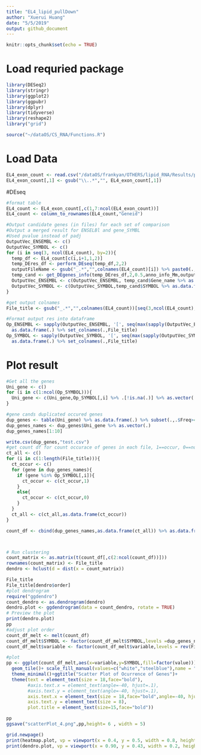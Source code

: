 ```yaml
---
title: "EL4_lipid_pullDown"
author: "Xuerui Huang"
date: "5/5/2019"
output: github_document
---
```


```r
knitr::opts_chunk$set(echo = TRUE)
```
# Load requried package
```r
library(DESeq2)
library(stringr)
library(ggplot2)
library(ggpubr)
library(dplyr)
library(tidyverse)
library(reshape2)
library("grid")

source("~/dataOS/CS_RNA/Functions.R")
```

# Load Data
```r
EL4_exon_count <- read.csv("/dataOS/frankyan/OTHERS/lipid_RNA/Results/pipeOutput/mm_lipidRNA-L1_2/countsTable/mm_lipidRNA-L1_2.EX.counts.table",sep = "\t")
EL4_exon_count[,1] <- gsub("\\..*","", EL4_exon_count[,1])
```

#DEseq
```r
#format table
EL4_count <- EL4_exon_count[,c(1,7:ncol(EL4_exon_count))]
EL4_count <- column_to_rownames(EL4_count,"Geneid")

#Output candidate genes (in files) for each set of comparison
#Output a merged result for ENSELBl and gene_SYMBL
#Used pvalue instead of padj
OutputVec_ENSEMBL <- c()
OutputVec_SYMBOL <- c()
for (i in seq(3, ncol(EL4_count), by=2)){
  temp_df <- EL4_count[c(i,i+1,1,2)]
  temp_DEres_df <- perform_DEseq(temp_df,2,2)
  outputFileName <- gsub("_.*","",colnames(EL4_count)[i]) %>% paste0(.,"_cands.csv")
  temp_cand <- get_DEgenes_info(temp_DEres_df,2,0.5,anno_info_Mm,outputFileName)
  OutputVec_ENSEMBL <- c(OutputVec_ENSEMBL, temp_cand$Gene_name %>% as.data.frame(.))
  OutputVec_SYMBOL <- c(OutputVec_SYMBOL,temp_cand$SYMBOL %>% as.data.frame(.))
}

#get output colnames
File_title <- gsub("_.*","",colnames(EL4_count))[seq(3,ncol(EL4_count), by=2)]

#Format output res into dataframe
Op_ENSEMBL <- sapply(OutputVec_ENSEMBL, '[', seq(max(sapply(OutputVec_ENSEMBL, length)))) %>% 
  as.data.frame(.) %>% set_colnames(.,File_title)
Op_SYMBOL <- sapply(OutputVec_SYMBOL, '[', seq(max(sapply(OutputVec_SYMBOL, length)))) %>% 
  as.data.frame(.) %>% set_colnames(.,File_title)
```
# Plot result
```r
#Get all the genes
Uni_gene <- c()
for (i in c(1:ncol(Op_SYMBOL))){
  Uni_gene <- c(Uni_gene,Op_SYMBOL[,i] %>% .[!is.na(.)] %>% as.vector(.))
}

#gene cands duplicated occured genes
dup_genes <- table(Uni_gene) %>% as.data.frame(.) %>% subset(.,.$Freq>4) %>% .[order(-.$Freq),]
dup_genes_names <- dup_genes$Uni_gene %>% as.vector(.)
dup_genes_names[1:10]

write.csv(dup_genes,"test.csv")
#get count df for count occurace of genes in each file, 1==occur, 0==not occur
ct_all <- c()
for (i in c(1:length(File_title))){
  ct_occur <- c()
  for (gene in dup_genes_names){
    if (gene %in% Op_SYMBOL[,i]){
      ct_occur <- c(ct_occur,1)
    } 
    else{
      ct_occur <- c(ct_occur,0)
    }
  }
  ct_all <- c(ct_all,as.data.frame(ct_occur))
}

count_df <- cbind(dup_genes_names,as.data.frame(ct_all)) %>% as.data.frame(.) %>% set_colnames(.,c("SYMBOL",File_title))



# Run clustering
count_matrix <- as.matrix(t(count_df[,c(2:ncol(count_df))]))
rownames(count_matrix) <- File_title
dendro <- hclust(d = dist(x = count_matrix))

File_title
File_title[dendro$order]
#plot dendrogram
require("ggdendro")
count_dendro <- as.dendrogram(dendro)
dendro.plot <- ggdendrogram(data = count_dendro, rotate = TRUE)
# Preview the plot
print(dendro.plot)
pp
#adjust plot order
count_df_melt <- melt(count_df)
count_df_melt$SYMBOL <- factor(count_df_melt$SYMBOL,levels =dup_genes_names)
count_df_melt$variable <- factor(count_df_melt$variable,levels = rev(File_title[dendro$order]))

#plot
pp <- ggplot(count_df_melt,aes(x=variable,y=SYMBOL,fill=factor(value)))+
  geom_tile()+ scale_fill_manual(values=c("white","steelblue"),name = "Appear")+
  theme_minimal()+ggtitle("Scatter Plot of Ocurrence of Genes")+
  theme(text = element_text(size = 18,face="bold"),
        #axis.text.x = element_text(angle=-40, hjust=.1),
        #axis.text.y = element_text(angle=-40, hjust=.1),
        axis.text.x = element_text(size = 18,face="bold",angle=-40, hjust=.1),
        axis.text.y = element_text(size = 8),
        plot.title = element_text(size=15,face="bold"))

pp
ggsave("scatterPlot_4.png",pp,height= 6 , width = 5)

grid.newpage()
print(heatmap.plot, vp = viewport(x = 0.4, y = 0.5, width = 0.8, height = 1.0))
print(dendro.plot, vp = viewport(x = 0.90, y = 0.43, width = 0.2, height = 0.92))
```



